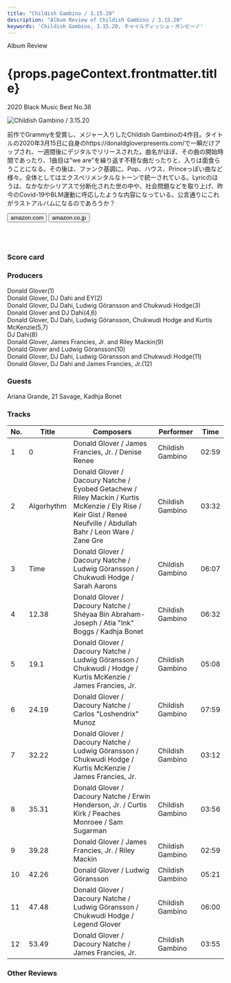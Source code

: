 ```yaml
---
title: "Childish Gambino / 3.15.20"
description: "Album Review of Childish Gambino / 3.15.20"
keywords: 'Childish Gambino, 3.15.20, チャイルディッシュ・ガンビーノ'
---
```





<p className="largeP">Album Review</p>
<h1 className="h1--no--margin">{props.pageContext.frontmatter.title}</h1>
<p className="largeP"><Link to="/best50/2020/">2020 Black Music Best No.38</Link></p>

<Row  className="image-card-group">
	<Column colMd={"3"} colLg={"4"} noGutterMdLeft="">
       <ImageCard>

![Childish Gambino / 3.15.20](../../images/cd/childishgambino2L.jpg) 

</ImageCard>
	</Column>
	<Column colMd={"4"} colLg={"8"} noGutterMdLeft="">
	<p>
	前作でGrammyを受賞し、メジャー入りしたChildish Gambinoの4作目。タイトルの2020年3月15日に自身のhttps://donaldgloverpresents.com/で一瞬だけアップされ、一週間後にデジタルでリリースされた。曲名がほぼ、その曲の開始時間であったり、1曲目は"we are"を繰り返す不穏な曲だったりと、入りは面食らうことになる。その後は、ファンク基調に、Pop、ハウス、Princeっぽい曲など様々。全体としてはエクスペリメンタルなトーンで統一されている。Lyricのほうは、なかなかシリアスで分断化された世の中や、社会問題などを取り上げ、昨今のCovid-19やBLM運動に呼応したような内容になっている。公言通りにこれがラストアルバムになるのであろうか？
	</p>
	<div>
	  <Button className="button-right-mergin"  href="https://amzn.to/3cF27CE" kind="primary" size="small" renderIcon={ArrowUpRight24}>
      amazon.com
    </Button>
    <Button className="button-right-mergin"  href="https://amzn.to/30gaEtf" kind="secondary" size="small" renderIcon={ArrowUpRight24}>
      amazon.co.jp
    </Button>
	</div>
	<a style="display:inline-block;overflow:hidden;background:url(https://linkmaker.itunes.apple.com/ja-jp/lockup.svg?releaseDate=2020-03-22&kind=album&bubble=apple_music&style=mono-black) no-repeat;width:180px;height:45px;" href="https://geo.music.apple.com/jp/album/3-15-20/1503868246?mt=1&app=music&ls=1&at=11lcug"></a>
	<a style="display:inline-block;overflow:hidden;background:url(https://linkmaker.itunes.apple.com/ja-jp/badge-lrg.svg?releaseDate=2020-03-22T00:00:00Z&kind=album&bubble=itunes_music) no-repeat;width:140px;height:45px;" href="https://geo.music.apple.com/jp/album/3-15-20/1503868246?app=itunes&at=11lcug"></a>
	</Column>
</Row>
<Row >
	<Column colMd={"4"} colLg={"4"} noGutterMdLeft="">
<div>
    <h3>Score card</h3>
	<SliderJS1 value="5" />
    <SliderJS2 value="4" />
	<SliderJS3 value="1" />
    <SliderJS4 value="9" />
</div>
</Column>
<Column colMd={"8"} colLg={"8"} noGutterMdLeft="">
<div>
<h3>Producers</h3>
<p>
Donald Glover(1)
<br/>Donald Glover, DJ Dahi and EY(2)
<br/>Donald Glover, DJ Dahi, Ludwig Göransson and Chukwudi Hodge(3)
<br/>Donald Glover and DJ Dahi(4,6)
<br/>Donald Glover, DJ Dahi, Ludwig Göransson, Chukwudi Hodge and Kurtis McKenzie(5,7)
<br/>DJ Dahi(8)
<br/>Donald Glover, James Francies, Jr. and Riley Mackin(9)
<br/>Donald Glover and Ludwig Göransson(10)
<br/>Donald Glover, DJ Dahi, Ludwig Göransson and Chukwudi Hodge(11)
<br/>Donald Glover, DJ Dahi and James Francies, Jr.(12)
</p>
<h3>Guests</h3>
<p>
Ariana Grande, 21 Savage, Kadhja Bonet
</p>
</div>
</Column>
</Row>

<h3>Tracks</h3>

| No. |	 Title     |	 Composers                                                                                                                                                     |	 Performer    |	 Time |
| --- |	---------- | ----------------------------------------------------------------------------------------------------------------------------------------------------------------- | ---------------- |	----- |
| 1	  |	0          | Donald Glover / James Francies, Jr. / Denise Renee                                                                                                                | Childish Gambino |	02:59 |
| 2	  |	Algorhythm | Donald Glover / Dacoury Natche / Eyobed Getachew / Riley Mackin / Kurtis McKenzie / Ely Rise / Keir Gist / Reneé Neufville / Abdullah Bahr / Leon Ware / Zane Gre | Childish Gambino |	03:32 |
| 3	  |	Time       | Donald Glover / Dacoury Natche / Ludwig Göransson / Chukwudi Hodge / Sarah Aarons                                                                                 | Childish Gambino |	06:07 |
| 4	  |	12.38      | Donald Glover / Dacoury Natche / Shéyaa Bin Abraham-Joseph / Atia "Ink" Boggs / Kadhja Bonet                                                                      | Childish Gambino |	06:32 |
| 5	  |	19.1       | Donald Glover / Dacoury Natche / Ludwig Göransson / Chukwudi / Hodge / Kurtis McKenzie / James Francies, Jr.                                                      | Childish Gambino |	05:08 |
| 6	  |	24.19      | Donald Glover / Dacoury Natche / Carlos "Loshendrix" Munoz                                                                                                        | Childish Gambino |	07:59 |
| 7	  |	32.22      | Donald Glover / Dacoury Natche / Ludwig Göransson / Chukwudi Hodge / Kurtis McKenzie / James Francies, Jr.                                                        | Childish Gambino |	03:12 |
| 8	  |	35.31      | Donald Glover / Dacoury Natche / Erwin Henderson, Jr. / Curtis Kirk / Peaches Monroee / Sam Sugarman                                                              | Childish Gambino |	03:56 |
| 9	  |	39.28      | Donald Glover / James Francies, Jr. / Riley Mackin                                                                                                                | Childish Gambino |	02:59 |
| 10  |	42.26      | Donald Glover / Ludwig Göransson                                                                                                                                  | Childish Gambino |	05:21 |
| 11  |	47.48      | Donald Glover / Dacoury Natche / Ludwig Göransson / Chukwudi Hodge / Legend Glover                                                                                | Childish Gambino |	06:00 |
| 12  |	53.49      | Donald Glover / Dacoury Natche / James Francies, Jr.                                                                                                              | Childish Gambino |	03:55 |  

<h3>Other Reviews</h3>

<Row>
<Column colMd={3} colLg={3} noGutterMdLeft>
<Review1 />
</Column>
</Row>